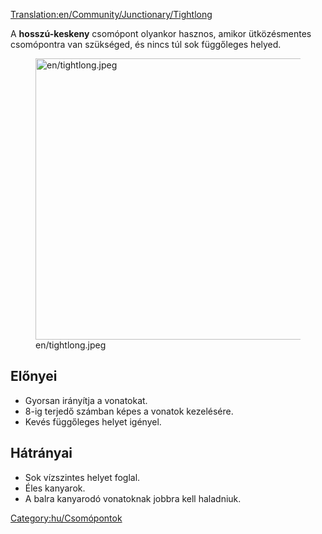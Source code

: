 [[Translation:en/Community/Junctionary/Tightlong]]

{{hu/Csomópontmenü}}
A '''hosszú-keskeny''' csomópont olyankor hasznos, amikor ütközésmentes csomópontra van szükséged, és nincs túl sok függőleges helyed.

[[File:en/tightlong.jpeg|thumb|450px|none]]

==Előnyei==
* Gyorsan irányítja a vonatokat.
* 8-ig terjedő számban képes a vonatok kezelésére.
* Kevés függőleges helyet igényel.

==Hátrányai==
* Sok vízszintes helyet foglal.
* Éles kanyarok.
* A balra kanyarodó vonatoknak jobbra kell haladniuk.


[[Category:hu/Csomópontok]]
